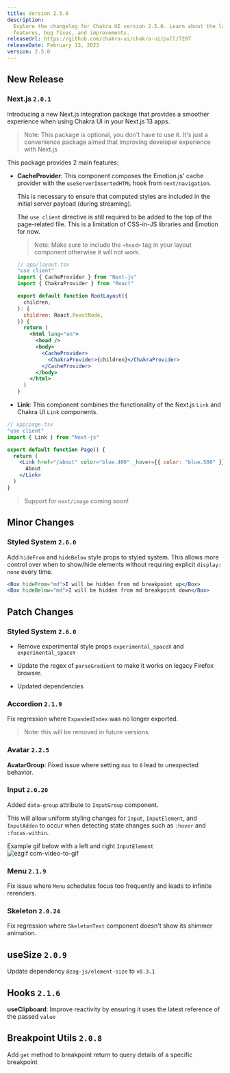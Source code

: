 ```yaml
---
title: Version 2.5.0
description:
  Explore the changelog for Chakra UI version 2.5.0. Learn about the latest
  features, bug fixes, and improvements.
releaseUrl: https://github.com/chakra-ui/chakra-ui/pull/7297
releaseDate: February 13, 2023
version: 2.5.0
---
```


## New Release

### Next.js `2.0.1`

Introducing a new Next.js integration package that provides a smoother
experience when using Chakra UI in your Next.js 13 apps.

> Note: This package is optional, you don't have to use it. It's just a
> convenience package aimed that improving developer experience with Next.js

This package provides 2 main features:

- **CacheProvider**: This component composes the Emotion.js' cache provider with
  the `useServerInsertedHTML` hook from `next/navigation`.

  This is necessary to ensure that computed styles are included in the initial
  server payload (during streaming).

  The `use client` directive is still required to be added to the top of the
  page-related file. This is a limitation of CSS-in-JS libraries and Emotion for
  now.

  > Note: Make sure to include the `<head>` tag in your layout component
  > otherwise it will not work.

  ```jsx live=false
  // app/layout.tsx
  "use client"
  import { CacheProvider } from "Next-js"
  import { ChakraProvider } from "React"

  export default function RootLayout({
    children,
  }: {
    children: React.ReactNode,
  }) {
    return (
      <html lang="en">
        <head />
        <body>
          <CacheProvider>
            <ChakraProvider>{children}</ChakraProvider>
          </CacheProvider>
        </body>
      </html>
    )
  }
  ```

- **Link**: This component combines the functionality of the Next.js `Link` and
  Chakra UI `Link` components.

```jsx live=false
// app/page.tsx
"use client"
import { Link } from "Next-js"

export default function Page() {
  return (
    <Link href="/about" color="blue.400" _hover={{ color: "blue.500" }}>
      About
    </Link>
  )
}
```

> Support for `next/image` coming soon!

## Minor Changes

### Styled System `2.6.0`

Add `hideFrom` and `hideBelow` style props to styled system. This allows more
control over when to show/hide elements without requiring explicit
`display: none` every time.

```jsx live=false
<Box hideFrom="md">I will be hidden from md breakpoint up</Box>
<Box hideBelow="md">I will be hidden from md breakpoint down</Box>
```

## Patch Changes

### Styled System `2.6.0`

- Remove experimental style props `experimental_spaceX` and
  `experimental_spaceY`

- Update the regex of `parseGradient` to make it works on legacy Firefox
  browser.

- Updated dependencies

### Accordion `2.1.9`

Fix regression where `ExpandedIndex` was no longer exported.

> Note: this will be removed in future versions.

### Avatar `2.2.5`

**AvatarGroup**: Fixed issue where setting `max` to `0` lead to unexpected
behavior.

### Input `2.0.20`

Added `data-group` attribute to `InputGroup` component.

This will allow uniform styling changes for `Input`, `InputElement`, and
`InputAddon` to occur when detecting state changes such as `:hover` and
`:focus-within`.

Example gif below with a left and right `InputElement`
![ezgif com-video-to-gif](https://user-images.githubusercontent.com/65234762/217900818-cbbbd727-2e75-4523-8563-c90eaac1e69b.gif)

### Menu `2.1.9`

Fix issue where `Menu` schedules focus too frequently and leads to infinite
rerenders.

### Skeleton `2.0.24`

Fix regression where `SkeletonText` component doesn't show its shimmer
animation.

## useSize `2.0.9`

Update dependency `@zag-js/element-size` to `v0.3.1`

## Hooks `2.1.6`

**useClipboard**: Improve reactivity by ensuring it uses the latest reference of
the passed `value`

## Breakpoint Utils `2.0.8`

Add `get` method to breakpoint return to query details of a specific breakpoint
